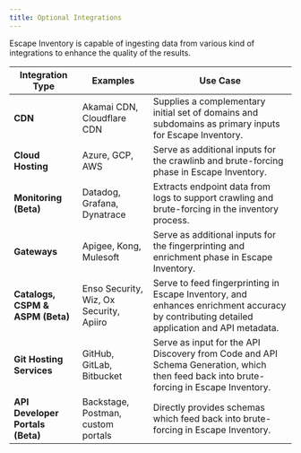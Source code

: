 ```yaml
---
title: Optional Integrations
---
```


Escape Inventory is capable of ingesting data from various kind of integrations to enhance the quality of the results.

| Integration Type | Examples | Use Case |
| ----- | ----- | ----- |
| **CDN** | Akamai CDN, Cloudflare CDN | Supplies a complementary initial set of domains and subdomains as primary inputs for Escape Inventory. |
| **Cloud Hosting** | Azure, GCP, AWS | Serve as additional inputs for the crawlinb and brute-forcing phase in Escape Inventory. |
| **Monitoring (Beta)** | Datadog, Grafana, Dynatrace | Extracts endpoint data from logs to support crawling and brute-forcing in the inventory process. |
| **Gateways** | Apigee, Kong, Mulesoft | Serve as additional inputs for the fingerprinting and enrichment phase in Escape Inventory. |
| **Catalogs, CSPM & ASPM (Beta)** | Enso Security, Wiz, Ox Security, Apiiro | Serve to feed fingerprinting in Escape Inventory, and enhances enrichment accuracy by contributing detailed application and API metadata. |
| **Git Hosting Services** | GitHub, GitLab, Bitbucket | Serve as input for the API Discovery from Code and API Schema Generation, which then feed back into brute-forcing in Escape Inventory. |
| **API Developer Portals (Beta)** | Backstage, Postman, custom portals | Directly provides schemas which feed back into brute-forcing in Escape Inventory. |

